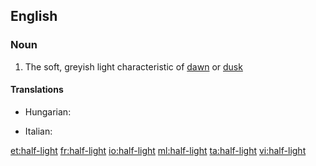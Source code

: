 ==English==

===Noun===
{{en-noun|head=[[half]]-[[light]]|-}}

# The soft, greyish light characteristic of [[dawn]] or [[dusk]]

====Translations====
{{trans-top|the soft, greyish light characteristic of dawn or dusk}}
* Hungarian: {{t+|hu|félhomály}}
{{trans-mid}}
* Italian: {{t|it|semioscurità|f}}
{{trans-bottom}}

[[et:half-light]]
[[fr:half-light]]
[[io:half-light]]
[[ml:half-light]]
[[ta:half-light]]
[[vi:half-light]]